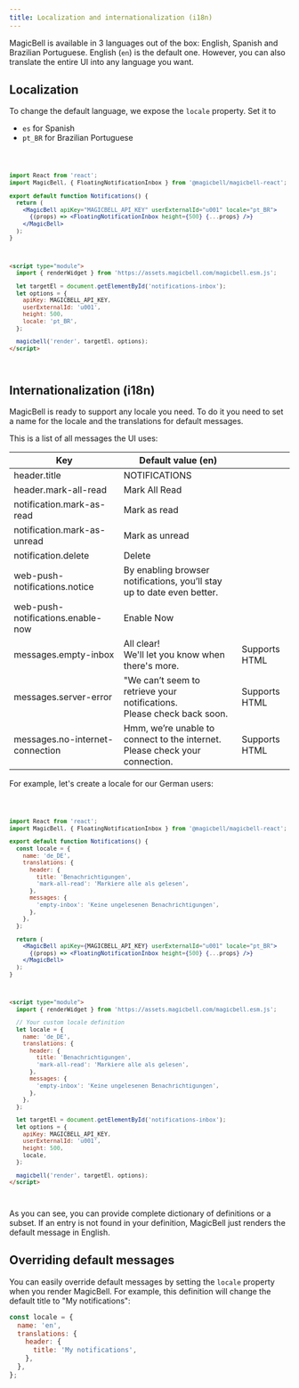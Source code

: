 ```yaml
---
title: Localization and internationalization (i18n)
---
```


MagicBell is available in 3 languages out of the box: English, Spanish and Brazilian Portuguese. English (`en`) is the default one. However, you can also translate the entire UI into any language you want.

## Localization

To change the default language, we expose the `locale` property. Set it to

- `es` for Spanish
- `pt_BR` for Brazilian Portuguese

<Code>

```jsx
import React from 'react';
import MagicBell, { FloatingNotificationInbox } from '@magicbell/magicbell-react';

export default function Notifications() {
  return (
    <MagicBell apiKey="MAGICBELL_API_KEY" userExternalId="u001" locale="pt_BR">
      {(props) => <FloatingNotificationInbox height={500} {...props} />}
    </MagicBell>
  );
}
```

```html
<script type="module">
  import { renderWidget } from 'https://assets.magicbell.com/magicbell.esm.js';

  let targetEl = document.getElementById('notifications-inbox');
  let options = {
    apiKey: MAGICBELL_API_KEY,
    userExternalId: 'u001',
    height: 500,
    locale: 'pt_BR',
  };

  magicbell('render', targetEl, options);
</script>
```

</Code>

## Internationalization (i18n)

MagicBell is ready to support any locale you need. To do it you need to set a name for the locale and the translations for default messages.

This is a list of all messages the UI uses:

| Key                               | Default value (en)                                                              |               |
| --------------------------------- | ------------------------------------------------------------------------------- | ------------- |
| header.title                      | NOTIFICATIONS                                                                   |               |
| header.mark-all-read              | Mark All Read                                                                   |               |
| notification.mark-as-read         | Mark as read                                                                    |               |
| notification.mark-as-unread       | Mark as unread                                                                  |               |
| notification.delete               | Delete                                                                          |               |
| web-push-notifications.notice     | By enabling browser notifications, you’ll stay up to date even better.          |               |
| web-push-notifications.enable-now | Enable Now                                                                      |               |
| messages.empty-inbox              | All clear!<br/>We'll let you know when there's more.                            | Supports HTML |
| messages.server-error             | "We can’t seem to retrieve your notifications.<br/>Please check back soon.      | Supports HTML |
| messages.no-internet-connection   | Hmm, we’re unable to connect to the internet.<br/>Please check your connection. | Supports HTML |

For example, let's create a locale for our German users:

<Code>

```jsx
import React from 'react';
import MagicBell, { FloatingNotificationInbox } from '@magicbell/magicbell-react';

export default function Notifications() {
  const locale = {
    name: 'de_DE',
    translations: {
      header: {
        title: 'Benachrichtigungen',
        'mark-all-read': 'Markiere alle als gelesen',
      },
      messages: {
        'empty-inbox': 'Keine ungelesenen Benachrichtigungen',
      },
    },
  };

  return (
    <MagicBell apiKey={MAGICBELL_API_KEY} userExternalId="u001" locale="pt_BR">
      {(props) => <FloatingNotificationInbox height={500} {...props} />}
    </MagicBell>
  );
}
```

```html
<script type="module">
  import { renderWidget } from 'https://assets.magicbell.com/magicbell.esm.js';

  // Your custom locale definition
  let locale = {
    name: 'de_DE',
    translations: {
      header: {
        title: 'Benachrichtigungen',
        'mark-all-read': 'Markiere alle als gelesen',
      },
      messages: {
        'empty-inbox': 'Keine ungelesenen Benachrichtigungen',
      },
    },
  };

  let targetEl = document.getElementById('notifications-inbox');
  let options = {
    apiKey: MAGICBELL_API_KEY,
    userExternalId: 'u001',
    height: 500,
    locale,
  };

  magicbell('render', targetEl, options);
</script>
```

</Code>

As you can see, you can provide complete dictionary of definitions or a subset. If an entry is not found in your definition, MagicBell just renders the default message in English.

## Overriding default messages

You can easily override default messages by setting the `locale` property when you render MagicBell. For example, this definition will change the default title to "My notifications":

```js
const locale = {
  name: 'en',
  translations: {
    header: {
      title: 'My notifications',
    },
  },
};
```
